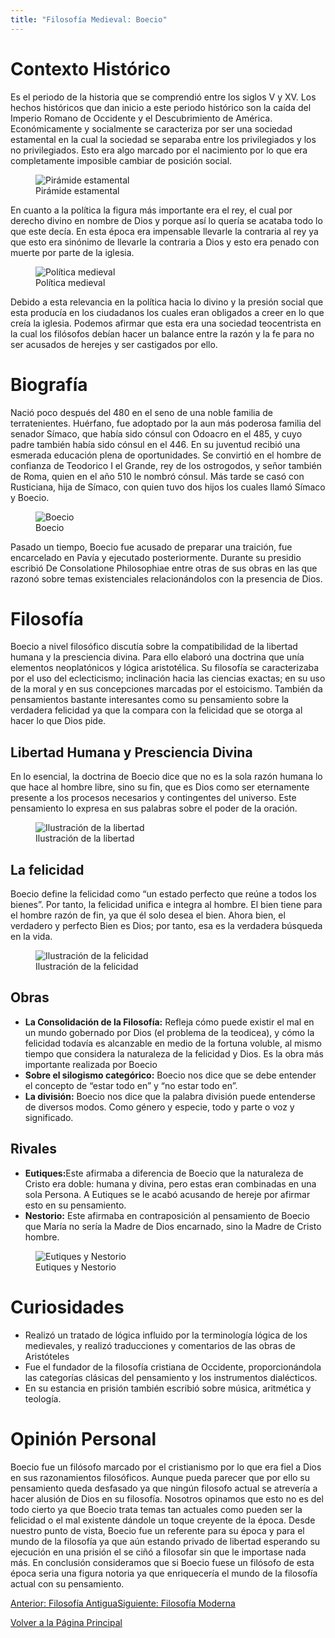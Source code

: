 ```yaml
---
title: "Filosofía Medieval: Boecio"
---
```

# Contexto Histórico
  Es el periodo de la historia que se comprendió entre los siglos V y XV. Los hechos históricos que dan inicio a este periodo histórico son la caída del Imperio Romano de Occidente y el Descubrimiento de América.
  Económicamente y socialmente se caracteriza por ser una sociedad estamental en la cual la sociedad se separaba entre los privilegiados y los no privilegiados. Esto era algo marcado por el nacimiento por lo que era completamente imposible cambiar de posición social. 

![Pirámide estamental](img/feu.jpg)

  En cuanto a la política la figura más importante era el rey, el cual por derecho divino en nombre de Dios y porque así lo quería se acataba todo lo que este decía. En esta época era impensable llevarle la contraria al rey ya que esto era sinónimo de llevarle la contraria a Dios y esto era penado con muerte por parte de la iglesia.

![Política medieval](img/V.jpeg)

  Debido a esta relevancia en la política hacia lo divino y la presión social que esta producía en los ciudadanos los cuales eran obligados a creer en lo que creía la iglesia. Podemos afirmar que esta era una sociedad teocentrista en la cual los filósofos debían hacer un balance entre la razón y la fe para no ser acusados de herejes y ser castigados por ello.

# Biografía
  Nació poco después del 480 en el seno de una noble familia de terratenientes. Huérfano, fue adoptado por la aun más poderosa familia del senador Símaco, que había sido cónsul con Odoacro en el 485, y cuyo padre también había sido cónsul en el 446. En su juventud recibió una esmerada educación plena de oportunidades. 
  Se convirtió en el hombre de confianza de Teodorico I el Grande, rey de los ostrogodos, y señor también de Roma, quien en el año 510 le nombró cónsul. Más tarde se casó con Rusticiana, hija de Símaco, con quien tuvo dos hijos los cuales llamó Símaco y Boecio.

 ![Boecio](img/boe.jpg)

  Pasado un tiempo, Boecio fue acusado de preparar una traición, fue encarcelado en Pavía y ejecutado posteriormente. Durante su presidio escribió De Consolatione Philosophiae entre otras de sus obras en las que razonó sobre temas existenciales relacionándolos con la presencia de Dios.

# Filosofía
  Boecio a nivel filosófico discutía sobre la compatibilidad de la libertad humana y la presciencia divina. Para ello elaboró una doctrina que unía elementos neoplatónicos y lógica aristotélica. Su filosofía se caracterizaba por el uso del eclecticismo; inclinación hacia las ciencias exactas; en su uso de la moral y en sus concepciones  marcadas por el estoicismo. También da pensamientos bastante interesantes como su pensamiento sobre la verdadera felicidad ya que la compara con la felicidad que se otorga al hacer lo que Dios pide.

## Libertad Humana y Presciencia Divina
 En lo esencial, la doctrina de Boecio dice que no es la sola razón humana lo que hace al hombre libre, sino su fin, que es Dios como ser eternamente presente a los procesos necesarios y contingentes del universo. Este pensamiento lo expresa en sus palabras sobre el poder de la oración.

![Ilustración de la libertad](img/lib.jpeg)

## La felicidad
  Boecio define la felicidad como “un estado perfecto que reúne a todos los bienes”. Por tanto, la felicidad unifica e integra al hombre. El bien tiene para el hombre razón de fin, ya que él solo desea el bien. Ahora bien, el verdadero y perfecto Bien es Dios; por tanto, esa es la verdadera búsqueda en la vida.

![Ilustración de la felicidad](img/psico.jpg)

## Obras

- **La Consolidación de la Filosofía:** Refleja cómo puede existir el mal en un mundo gobernado por Dios (el problema de la teodicea), y cómo la felicidad todavía es alcanzable en medio de la fortuna voluble, al mismo tiempo que considera la naturaleza de la felicidad y Dios. Es la obra más importante realizada por Boecio
- **Sobre el silogismo categórico:** Boecio nos dice que se debe entender el concepto de "estar todo en" y "no estar todo en".
- **La división:** Boecio nos dice que la palabra división puede entenderse de diversos modos. Como género y especie, todo y parte o voz y significado.

## Rivales
 
- **Eutiques:**Este afirmaba a diferencia de Boecio que la naturaleza de Cristo era doble: humana y divina, pero estas eran combinadas en una sola Persona. A Eutiques se le acabó acusando de hereje por afirmar esto en su pensamiento.
- **Nestorio:** Este afirmaba en contraposición al pensamiento de Boecio que María no sería la Madre de Dios encarnado, sino la Madre de Cristo hombre.

![Eutiques y Nestorio](img/nes.jpg)

# Curiosidades
- Realizó un tratado de lógica influido por la terminología lógica de los medievales, y realizó traducciones y comentarios de las obras de Aristóteles
- Fue el fundador de la filosofía cristiana de Occidente, proporcionándola las categorías clásicas del pensamiento y los instrumentos dialécticos.
- En su estancia en prisión también escribió sobre música, aritmética y teología.

# Opinión Personal
Boecio fue un filósofo marcado por el cristianismo por lo que era fiel a Dios en sus razonamientos filosóficos. Aunque pueda parecer que por ello su pensamiento queda desfasado ya que ningún filosofo actual se atrevería a hacer alusión de Dios en su filosofía. Nosotros opinamos que esto no es del todo cierto ya que Boecio trata temas tan actuales como pueden ser la felicidad o el mal existente dándole un toque creyente de la época.
Desde nuestro punto de vista, Boecio fue un referente para su época y para el mundo de la filosofía ya que aún estando privado de libertad esperando su ejecución en una prisión el se ciñó a filosofar sin que le importase nada más.
En conclusión consideramos que si Boecio fuese un filósofo de esta época seria una figura notoria ya que enriquecería el mundo de la filosofía actual con su pensamiento.

<div class="final">
<div>
<a role="button" class="btn btn-secondary" href="antigua.html" title="Redescubrir la escritura">Anterior: Filosofía Antigua</a><a role="button" class="btn btn-success" href="moderna.html" title="Descubrir América">Siguiente: Filosofía Moderna</a>
</div>

<a role="button" class="btn btn-primary" href="index.html" >Volver a la Página Principal</a>
</div>